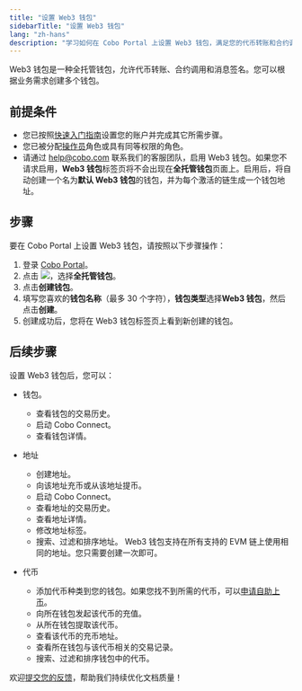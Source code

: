 ```yaml
---
title: "设置 Web3 钱包"
sidebarTitle: "设置 Web3 钱包"
lang: "zh-hans"
description: "学习如何在 Cobo Portal 上设置 Web3 钱包，满足您的代币转账和合约调用需求。"
---
```


Web3 钱包是一种全托管钱包，允许代币转账、合约调用和消息签名。您可以根据业务需求创建多个钱包。

## 前提条件

- 您已按照[快速入门指南](/cn/portal/quick-start-guide-custodial-wallets)设置您的账户并完成其它所需步骤。
- 您已被分配[操作员](/cn/portal/organization/roles-and-permissions)角色或具有同等权限的角色。
- 请通过 [help@cobo.com](mailto:help@cobo.com) 联系我们的客服团队，启用 Web3 钱包。如果您不请求启用，**Web3 钱包**标签页将不会出现在**全托管钱包**页面上。启用后，将自动创建一个名为**默认 Web3 钱包**的钱包，并为每个激活的链生成一个钱包地址。

## 步骤

要在 Cobo Portal 上设置 Web3 钱包，请按照以下步骤操作：

1. 登录 [Cobo Portal](https://portal.cobo.com/login)。
2. 点击 <img src="/cn/images/custodial-wallet/wallet-icon-cn.svg" className="icon"/>，选择**全托管钱包**。
3. 点击**创建钱包**。
4. 填写您喜欢的**钱包名称**（最多 30 个字符），**钱包类型**选择**Web3 钱包**，然后点击**创建**。
5. 创建成功后，您将在 Web3 钱包标签页上看到新创建的钱包。

## 后续步骤

设置 Web3 钱包后，您可以：

- 钱包。
    - 查看钱包的交易历史。
    - 启动 Cobo Connect。
    - 查看钱包详情。
- 地址
    - 创建地址。
    - 向该地址充币或从该地址提币。
    - 启动 Cobo Connect。
    - 查看地址的交易历史。
    - 查看地址详情。
    - 修改地址标签。
    - 搜索、过滤和排序地址。
    <Note>Web3 钱包支持在所有支持的 EVM 链上使用相同的地址。您只需要创建一次即可。</Note>

- 代币
    - 添加代币种类到您的钱包。如果您找不到所需的代币，可以[申请自助上币](/cn/portal/supported-tokens-and-chains#申请未支持代币的自助上币)。
    - 向所在钱包发起该代币的充值。
    - 从所在钱包提取该代币。
    - 查看该代币的充币地址。
    - 查看所在钱包与该代币相关的交易记录。
    - 搜索、过滤和排序钱包中的代币。

<Tip>欢迎[提交您的反馈](https://forms.zohopublic.com/cobo/form/DocumentFeedbackForm/formperma/QvLOhxJv1_JMsJ-1dleZ8Itb_7rzN-LtgvsDdxosoVI?referrername=manuals)，帮助我们持续优化文档质量！</Tip>
